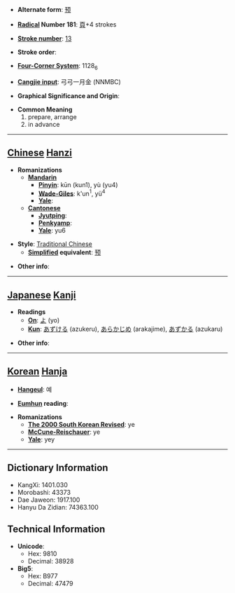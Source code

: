 * '''Alternate form''': [[预]]

* '''[[Wiktionary:Chinese radical index| Radical]] Number 181''': [[Wiktionary:Chinese radical index 頁|頁]]+4 strokes

* '''[[Wiktionary:Chinese total strokes index|Stroke number]]''': [[Wiktionary:Chinese total strokes index 13|13]]

* '''Stroke order''': 

* '''[[Wiktionary:Chinese four corner index|Four-Corner System]]''': 1128<sub>6</sub>

* '''[[Wiktionary:Chinese Cangjie index|Cangjie input]]''': 弓弓一月金 (NNMBC)

* '''Graphical Significance and Origin''': 

* '''Common Meaning'''
*#prepare, arrange
*# in advance


----

== [[Chinese]] [[Hanzi]] ==

* '''Romanizations'''
** '''[[Mandarin]]'''
*** '''[[Pinyin]]''': kūn (kun1), yù (yu4)
*** '''[[Wade-Giles]]''': k'un<sup>1</sup>, yü<sup>4</sup>
*** '''[[Yale]]''': 
** '''[[Cantonese]]'''
*** '''[[Jyutping]]''':
*** '''[[Penkyamp]]''': 
*** '''[[Yale]]''': yu6

* '''Style''': [[Traditional Chinese]] 
** '''[[Simplified Chinese|Simplified]] equivalent''': [[预]]

* '''Other info''': 

----

== [[Japanese]] [[Kanji]] ==

* '''Readings'''
** '''[[On]]''': [[よ]] (yo)
** '''[[Kun]]''': [[あずける]] (azukeru), [[あらかじめ]] (arakajime), [[あずかる]] (azukaru)

* '''Other info''':  

----

== [[Korean]] [[Hanja]] ==

* '''[[Hangeul]]''': 예

* '''[[Eumhun]] reading''': 

* '''Romanizations'''
** '''[[The 2000 South Korean Revised Romanization|The 2000 South Korean Revised]]''': ye
** '''[[McCune-Reischauer]]''': ye
** '''[[Yale]]''': yey

----

== Dictionary Information ==

* KangXi: 1401.030
* Morobashi: 43373
* Dae Jaweon: 1917.100
* Hanyu Da Zidian: 74363.100

== Technical Information ==

* '''Unicode''':
** Hex: 9810
** Decimal: 38928
* '''Big5''':
** Hex: B977
** Decimal: 47479